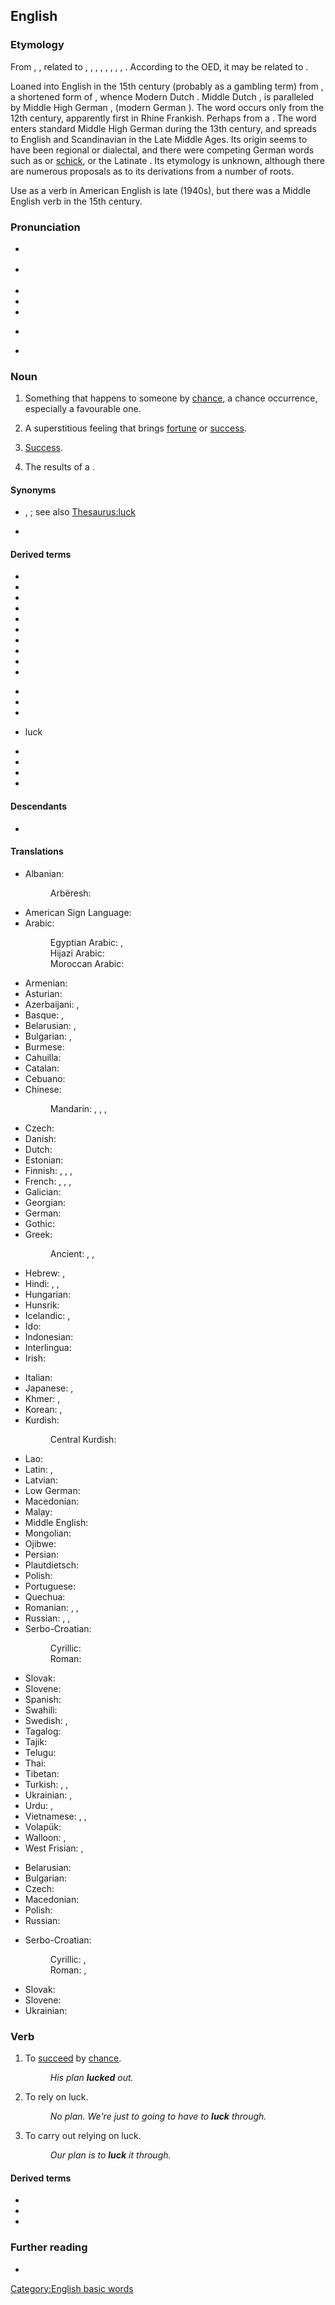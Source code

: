 {{also|Luck|Łuck}}
==English==

===Etymology===
From {{inh|en|enm|luk}}, {{m|enm|lukke}}, related to {{cog|ofs|luk||luck}}, {{cog|fy|gelok||luck}}, {{cog|stq|Gluk||luck}}, {{cog|nl|geluk||luck, happiness}}, {{cog|nds|luk||luck}}, {{cog|de|Glück||luck, good fortune, happiness}}, {{cog|da|lykke||luck}}, {{cog|sv|lycka||luck}}, {{cog|is|lukka||luck}}.  According to the OED, it may be related to {{m|en|lock}}.

Loaned into English in the 15th century (probably as a gambling term) from {{bor|en|dum|luc}}, a shortened form of {{m|dum|gheluc||good fortune}}, whence Modern Dutch {{m|nl|geluk}}.
Middle Dutch {{m|dum|luc}}, {{m|dum|gheluc}} is paralleled by Middle High German {{m|gmh|lücke}}, {{m|gmh|gelücke}} (modern German {{m|de|Glück}}). The word occurs only from the 12th century, apparently first in Rhine Frankish. Perhaps from a {{der|en|frk|*galukki}}. The word enters standard Middle High German during the 13th century, and spreads to English and Scandinavian in the Late Middle Ages. Its origin seems to have been regional or dialectal, and there were competing German words such as {{m|gmh|gevelle}} or [[schick]], or the Latinate {{m|gmh|fortūne}}. Its etymology is unknown, although there are numerous proposals as to its derivations from a number of roots.

Use as a verb in American English is late (1940s), but there was a Middle English verb {{m|enm|lukken|t=to chance, to happen by good fortune}} in the 15th century.

===Pronunciation===
* {{a|RP}} {{IPA|en|/lʌk/|[lɐk]}}
* {{a|US}} {{IPA|en|/lʌk/}}
* {{audio|en|en-us-luck.ogg|Audio (US)}}
* {{audio|en|LL-Q1860 (eng)-Back ache-luck.wav|Audio (UK)}}
* {{rhymes|en|ʌk}}
* {{a|Northern England}} {{IPA|en|/lʊk/}}
* {{homophones|en|look}} {{a|some dialects}}

===Noun===
{{en-noun|-|s}}

# Something that happens to someone by [[chance]], a chance occurrence, especially a favourable one.
#: {{ux|en|The raffle is just a matter of '''luck'''.}}
#: {{ux|en|Sometimes it takes a bit of '''luck''' to get success.}}
#: {{ux|en|I couldn't believe my '''luck''' when I found a fifty dollar bill on the street.}}
#: {{ux|en|Gilbert had some bad '''luck''' yesterday — he got pick-pocketed and lost fifty dollars.}}
# A superstitious feeling that brings [[fortune]] or [[success]].
#: {{ux|en|He blew on the dice for '''luck'''.}}
#: {{ux|en|I wish you lots of '''luck''' for the exam tomorrow.}}
# [[success|Success]].
#: {{ux|en|I tried for ages to find a pair of blue suede shoes, but didn't have any '''luck'''.}}
#: {{ux|en|He has a lot of '''luck''' with the ladies, perhaps it is because of his new motorbike.}}
# {{lb|en|video games|computing}} The results of a {{l|en|random number generator}}.
#: {{ux|en|The creators of {{w|tool-assisted speedrun|tool-assisted speedruns}} often manipulate a lot of '''luck''' to get the most favorable results in order to save the most time.}}

====Synonyms====
* {{sense|a chance occurrence}} {{l|en|chance}}, {{l|en|fortune}}; see also [[Thesaurus:luck]]
* {{sense|a superstitious feeling}} {{l|en|fortune}}

====Derived terms====
{{rel-top|terms derived from luck (noun)}}
* {{l|en|bad luck}}
* {{l|en|down on one's luck}}
* {{l|en|good luck}}
* {{l|en|luckless}}
* {{l|en|lucky}}
* {{l|en|lucky break}}
* {{l|en|luck out}}
* {{l|en|luck of the draw}}
* {{l|en|luck of the Irish}}
* {{l|en|luck upon}}
{{rel-mid}}
* {{l|en|push one's luck}}
* {{l|en|ride one's luck}}
* {{l|en|run of bad luck}}
* {{l|en|sheer}} luck
* {{l|en|streak of good luck}}
* {{l|en|stroke of luck}}
* {{l|en|unluck}}
* {{l|en|with any luck}}
{{rel-bottom}}

====Descendants====
* {{desc|cy|lwc|bor=1}}

====Translations====
{{trans-top|something that happens to someone by chance}}
* Albanian: {{t+|sq|fat}}
*: Arbëresh: {{t|sq|psorë}}
* American Sign Language: {{t|ase|Open8@Chin-PalmBack Open8@NearSideChinhigh-PalmForward}}
* Arabic: {{t|ar|حَظّ}}
*: Egyptian Arabic: {{t|arz|حظ|m|tr=ḥaẓẓ|sc=Arab}}, {{t|arz|بخت|tr=baxt}}
*: Hijazi Arabic: {{t|acw|حَظ|m|tr=ḥaẓ|sc=Arab}}
*: Moroccan Arabic: {{t|ary|زهر|tr=zhar}}
* Armenian: {{t+|hy|բախտ}}
* Asturian: {{t|ast|suerte|f}}
* Azerbaijani: {{t+|az|bəxt}}, {{t+|az|uğur}}
* Basque: {{t|eu|zori}}, {{t+|eu|adur}}
* Belarusian: {{t|be|уда́ча|f}}, {{t|be|шча́сце|n}}
* Bulgarian: {{t+|bg|късме́т|m}}, {{t+|bg|ща́стие|n}}
* Burmese: {{t+|my|ကံ}}
* Cahuilla: {{t|chl|'esweerta}}
* Catalan: {{t+|ca|sort|f}}
* Cebuano: {{t|ceb|suwerte}}
* Chinese:
*: Mandarin: {{t+|cmn|運氣|sc=Hani}}, {{t+|cmn|运气|tr=yùnqi|sc=Hani}}, {{t+|cmn|時運|sc=Hani}}, {{t+|cmn|时运|tr=shíyùn|sc=Hani}}
* Czech: {{t+|cs|štěstí|n}}
* Danish: {{t+|da|held|n}}
* Dutch: {{t+|nl|geluk|n}}
* Estonian: {{t+|et|õnn}}
* Finnish: {{t+|fi|onni}}, {{t+|fi|tuuri}}, {{qualifier|slang}} {{t+|fi|munkki}}, {{t+|fi|säkä}}
* French: {{t+|fr|chance|f}}, {{t+|fr|veine|f}} {{qualifier|familiar}}, {{t+|fr|bol|m}} {{qualifier|informal}}, {{t+|fr|cul|m}} {{qualifier|vulgar}}
* Galician: {{t|gl|sorte|f}}
* Georgian: {{t-needed|ka}}
* German: {{t+|de|Glück|n}}
* Gothic: {{t|got|𐌰𐌿𐌳𐌰𐌲𐌴𐌹|f}}
* Greek: {{t+|el|τύχη|f}}
*: Ancient: {{t|grc|τύχη|f}}, {{t|grc|εὐτυχία|f}}, {{t|grc|εὐτύχημα|n}}
* Hebrew: {{t+|he|מַזָּל|m|tr=mazál}}, {{t+|he|גָּד|m|tr=gad}}
* Hindi: {{t+|hi|भाग्य|m}}, {{t|hi|क़िस्मत|f}}, {{t|hi|तक़दीर|f}}
* Hungarian: {{t+|hu|szerencse}}
* Hunsrik: {{t|hrx|Glick|n}}
* Icelandic: {{t|is|heppni|f}}, {{t|is|lukka|f}}
* Ido: {{t+|io|chanco}}
* Indonesian: {{t+|id|keberuntungan}}
* Interlingua: {{t|ia|sorte}}
* Irish: {{t+|ga|ádh|m}}
{{trans-mid}}
* Italian: {{t+|it|fortuna|f}}
* Japanese: {{t+|ja|運|tr=うん, un}}, {{t|ja|運勢|tr=うんせい, unsei}}
* Khmer: {{t+|km|សំណាង}}, {{t+|km|ជោគ}}
* Korean: {{t+|ko|운}}, {{t+|ko|재수}}
* Kurdish:
*: Central Kurdish: {{t|ckb|بەخت}}
* Lao: {{t+|lo|ໂຊກ}}
* Latin: {{t|la|fortūna|f}}, {{t|la|fors|f}}
* Latvian: {{t|lv|veiksme|f}}
* Low German: {{t|nds|Glücke|n}} {{q|Paderbornisch}}
* Macedonian: {{t|mk|среќа|f}}
* Malay: {{t|ms|tuah}}
* Middle English: {{t-needed|enm}}
* Mongolian: {{t+|mn|аз}}
* Ojibwe: {{t|oj|minose}}
* Persian: {{t+|fa|شانس|tr=šâns}}
* Plautdietsch: {{t|pdt|Jlekj|n}}
* Polish: {{t+|pl|szczęście|n}}
* Portuguese: {{t+|pt|sorte|f}}
* Quechua: {{t|qu|ataw}}
* Romanian: {{t+|ro|noroc|n}}, {{t+|ro|șansă|f}}, {{t+|ro|soartă}}
* Russian: {{t+|ru|уда́ча|f}}, {{t+|ru|везе́ние|n}}, {{t+|ru|сча́стье|n}}
* Serbo-Croatian:
*: Cyrillic: {{t|sh|сре̏ћа|f}}
*: Roman: {{t+|sh|srȅća|f}}
* Slovak: {{t|sk|šťastie|n}}
* Slovene: {{t+|sl|srẹ́ča|f}}
* Spanish: {{t+|es|suerte|f}}
* Swahili: {{t+|sw|bahati}}
* Swedish: {{t+|sv|lycka}}, {{t+|sv|tur}}
* Tagalog: {{t|tl|suwerte}}
* Tajik: {{t+|tg|барор}}
* Telugu: {{t+|te|అదృష్టం}}
* Thai: {{t+|th|โชค}}
* Tibetan: {{t|bo|ལམ་འགྲོ}}
* Turkish: {{t+|tr|uğur}}, {{t+|tr|şans}}, {{t+|tr|talih}}
* Ukrainian: {{t|uk|уда́ча|f}}, {{t+|uk|ща́стя|n}}
* Urdu: {{t|ur|قسمت|f|tr=qismat}}, {{t|ur|تقدیر|f|tr=taqdīr}}
* Vietnamese: {{t+|vi|may mắn}}, {{t|vi|vận may}}, {{t+|vi|vận}}
* Volapük: {{t+|vo|läb}}
* Walloon: {{t+|wa|tchance|f}}, {{t+|wa|bouneur|m}}
* West Frisian: {{t|fy|lok|n}}, {{t|fy|gelok|n}}
{{trans-bottom}}

{{trans-top|success}}
* Belarusian: {{t|be|по́спех|m}}
* Bulgarian: {{t+|bg|успе́х|m}}
* Czech: {{t+|cs|úspěch|m}}
* Macedonian: {{t|mk|успех|m}}
* Polish: {{t+|pl|sukces|m}}
* Russian: {{t+|ru|успе́х|m}}
{{trans-mid}}
* Serbo-Croatian:
*: Cyrillic: {{t|sh|у̀спех|m}}, {{t|sh|у̀спјех|m}}
*: Roman: {{t+|sh|ùspeh|m}}, {{t+|sh|ùspjeh|m}}
* Slovak: {{t|sk|úspech|m}}
* Slovene: {{t+|sl|uspȅh|m}}
* Ukrainian: {{t|uk|у́спіх|m}}
{{trans-bottom}}

===Verb===
{{en-verb}}

# {{lb|en|intransitive}} To [[succeed]] by [[chance]].
#: ''His plan '''lucked''' out.''
# {{lb|en|intransitive}} To rely on luck.
#: ''No plan. We're just to going to have to '''luck''' through.''
# {{lb|en|transitive}} To carry out relying on luck.
#: ''Our plan is to '''luck''' it through.''

====Derived terms====
* {{l|en|luck in}}
* {{l|en|luck out}}
* {{l|en|luck through}}

===Further reading===
* {{R:OED}}
[[Category:English basic words]]